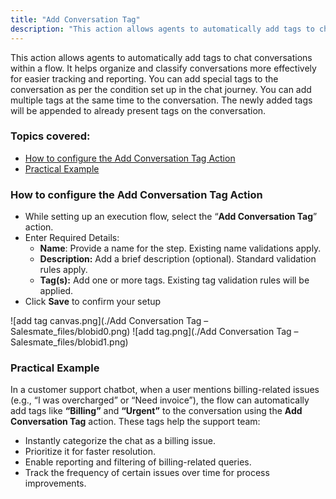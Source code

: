 ```yaml
---
title: "Add Conversation Tag"
description: "This action allows agents to automatically add tags to chat conversations within a flow. It helps organize and classify conversations more effectively..."
---
```


This action allows agents to automatically add tags to chat conversations within a flow. It helps organize and classify conversations more effectively for easier tracking and reporting. You can add special tags to the conversation as per the condition set up in the chat journey. You can add multiple tags at the same time to the conversation. The newly added tags will be appended to already present tags on the conversation.

### Topics covered:

*   [How to configure the Add Conversation Tag Action](https://support.salesmate.io/hc/en-us/articles/45880085715865-Add-Conversation-Tag#01JWFX10DWN2YZJ3FSFRG2811H) 
*   [Practical Example](https://support.salesmate.io/hc/en-us/articles/45880085715865-Add-Conversation-Tag#h_01JWFX2TY5W702MM6JHR4MH1SX)

### How to configure the Add Conversation Tag Action

*   While setting up an execution flow, select the “**Add Conversation Tag**” action.
*   Enter Required Details:
    *   **Name**: Provide a name for the step. Existing name validations apply.
    *   **Description:** Add a brief description (optional). Standard validation rules apply.
    *   **Tag(s):** Add one or more tags. Existing tag validation rules will be applied.
*   Click **Save** to confirm your setup

![add tag canvas.png](./Add Conversation Tag – Salesmate_files/blobid0.png) ![add tag.png](./Add Conversation Tag – Salesmate_files/blobid1.png)

### Practical Example

In a customer support chatbot, when a user mentions billing-related issues (e.g., “I was overcharged” or “Need invoice”), the flow can automatically add tags like **“Billing”** and **“Urgent”** to the conversation using the **Add Conversation Tag** action. These tags help the support team:

*   Instantly categorize the chat as a billing issue.
*   Prioritize it for faster resolution.
*   Enable reporting and filtering of billing-related queries.
*   Track the frequency of certain issues over time for process improvements.